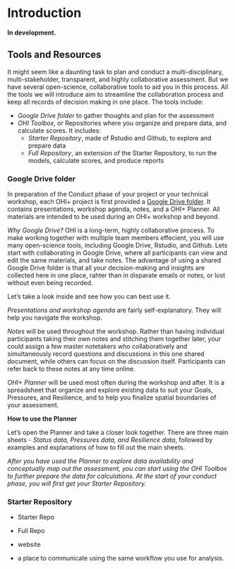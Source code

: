 # Introduction {#intro}


**In development.** 

<!--- Julie TODO: intro to OHI conceptually, Tbx stuff. See Best Practices paper. 

## Overview

- how you move from collaborative conceptual planning -> data and models in the Toolbox, including reference points.
- best practices: core and tailorable parts

## OHI conceptually

## Best practices

--->

## Tools and Resources

<!--- Ning TODO
create a separate chapter on Planner, 
pre-req: reading list, etc. before using google drive 
Julie will update demo repo. 
---> 

It might seem like a daunting task to plan and conduct a multi-disciplinary, multi-stakeholder, transparent, and highly collaborative assessment. But we have several open-science, collaborative tools to aid you in this process. All the tools we will introduce aim to streamline the collaboration process and keep all records of decision making in one place. The tools include: 

- _Google Drive folder_ to gather thoughts and plan for the assessment
- _OHI Toolbox_, or Repositories where you organize and prepare data, and calculate scores. It includes: 
   - *Starter Repository*, made of Rstudio and Github, to explore and prepare data 
   - *Full Repository*, an extension of the Starter Repository, to run the models, calculate scores, and produce reports

### Google Drive folder

In preparation of the Conduct phase of your project or your technical workshop, each OHI+ project is first provided a [Google Drive folder](link to folder). It contains presentations, workshop agenda, notes, and a OHI+ Planner. All materials are intended to be used during an OHI+ workshop and beyond. 

_Why Google Drive?_ OHI is a long-term, highly collaborative process. To make working together with multiple team members effecient, you will use many open-science tools, including Google Drive, Rstudio, and Github. Lets start with collaborating in Google Drive, where all participants can view and edit the same materials, and take notes. The advantage of using a shared Google Drive folder is that all your decision-making and insights are collected here in one place, rahter than in disparate emails or notes, or lost without even being recorded. 

Let's take a look inside and see how you can best use it. 

_Presentations and workshop agenda_ are fairly self-explanatory. They will help you navigate the workshop. 

_Notes_ will be used throughout the workshop. Rather than having individual participants taking their own notes and stitching them together later, your could assign a few master notetakers who collaboratively and simultaneously record questions and discussions in this one shared document, while others can focus on the discussion itself. Participants can refer back to these notes at any time online. 

_OHI+ Planner_ will be used most often during the workshop and after. It is a spreadsheet that organize and explore existing data to suit your Goals, Pressures, and Resilience, and to help you finalize spatial boundaries of your assessment. 

**How to use the Planner**

Let's open the Planner and take a closer look together. There are three main sheets - _Status data, Pressures data, and Resilience data_, followed by examples and explanations of how to fill out the main sheets. 

<!---  ---> 

_After you have used the Planner to explore data availability and conceptually map out the assessment, you can start using the OHI Toolbox to further prepare the data for calculations. At the start of your conduct phase, you will first get your Starter Repository._

### Starter Repository

- Starter Repo
- Full Repo
- website

- a place to communicate using the same workflow you use for analysis.